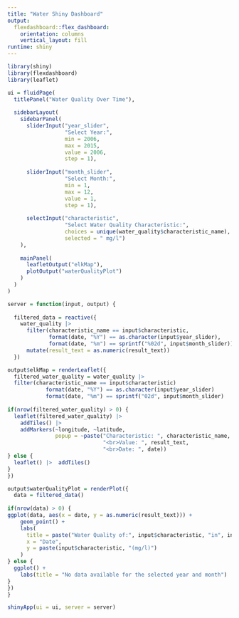 ```yaml
---
title: "Water Shiny Dashboard"
output: 
  flexdashboard::flex_dashboard:
    orientation: columns
    vertical_layout: fill
runtime: shiny
---
```


```r
library(shiny)
library(flexdashboard)
library(leaflet)
```


```r
ui = fluidPage(
  titlePanel("Water Quality Over Time"),
  
  sidebarLayout(
    sidebarPanel(
      sliderInput("year_slider",
                  "Select Year:",
                  min = 2006,
                  max = 2015,
                  value = 2006,
                  step = 1),
                  
      sliderInput("month_slider",
                  "Select Month:",
                  min = 1,
                  max = 12,
                  value = 1,
                  step = 1),
      
      selectInput("characteristic", 
                  "Select Water Quality Characteristic:", 
                  choices = unique(water_quality$characteristic_name),
                  selected = " mg/l")
    ),
    
    mainPanel(
      leafletOutput("elkMap"),
      plotOutput("waterQualityPlot")
    )
  )
)
```

```r
server = function(input, output) {
  
  filtered_data = reactive({
    water_quality |> 
      filter(characteristic_name == input$characteristic,
             format(date, "%Y") == as.character(input$year_slider),
             format(date, "%m") == sprintf("%02d", input$month_slider)) |> 
      mutate(result_text = as.numeric(result_text))
  })

output$elkMap = renderLeaflet({
  filtered_water_quality = water_quality |> 
  filter(characteristic_name == input$characteristic)
            format(date, "%Y") == as.character(input$year_slider)
            format(date, "%m") == sprintf("02d", input$month_slider)
 
if(nrow(filtered_water_quality) > 0) {
  leaflet(filtered_water_quality) |> 
    addTiles() |> 
    addMarkers(~longitude, ~latitude, 
               popup = ~paste("Characteristic: ", characteristic_name, 
                              "<br>Value: ", result_text,
                              "<br>Date: ", date))
} else {
  leaflet() |>  addTiles()
}
})

output$waterQualityPlot = renderPlot({
  data = filtered_data()
  
if(nrow(data) > 0) {
ggplot(data, aes(x = date, y = as.numeric(result_text))) +
    geom_point() +
    labs(
      title = paste("Water Quality of:", input$characteristic, "in", input$month_slider, input$year_slider),
      x = "Date",
      y = paste(input$characteristic, "(mg/l)")
    )
} else {
  ggplot() +
    labs(title = "No data available for the selected year and month")
}  
})
}
```


```r
shinyApp(ui = ui, server = server)
```
